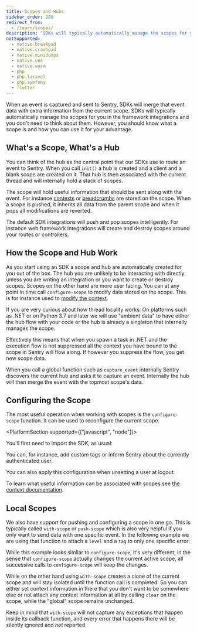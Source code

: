 ```yaml
---
title: Scopes and Hubs
sidebar_order: 200
redirect_from:
  - /learn/scopes/
description: "SDKs will typically automatically manage the scopes for you in the framework integrations. Learn what a scope is and how you can use it to your advantage."
notSupported:
  - native.breakpad
  - native.crashpad
  - native.minidumps
  - native.ue4
  - native.wasm
  - php
  - php.laravel
  - php.symfony
  - flutter
---
```


When an event is captured and sent to Sentry, SDKs will merge that event data with extra
information from the current scope. SDKs will typically automatically manage the scopes
for you in the framework integrations and you don't need to think about them. However,
you should know what a scope is and how you can use it for your advantage.

## What's a Scope, What's a Hub

You can think of the hub as the central point that our SDKs use to route an
event to Sentry. When you call `init()` a hub is created and a client and a
blank scope are created on it. That hub is then associated with the current
thread and will internally hold a stack of scopes.

The scope will hold useful information that should be sent along with the
event. For instance [contexts](../context/) or
[breadcrumbs](../breadcrumbs/) are stored on
the scope. When a scope is pushed, it inherits all data from the parent scope
and when it pops all modifications are reverted.

The default SDK integrations will push and pop scopes intelligently. For
instance web framework integrations will create and destroy scopes around your
routes or controllers.

## How the Scope and Hub Work

As you start using an SDK a scope and hub are automatically created for you out
of the box. The hub you are unlikely to be interacting with directly unless you
are writing an integration or you want to create or destroy scopes. Scopes on the
other hand are more user facing. You can at any point in time call
`configure-scope` to modify data stored on the scope. This is for instance
used to [modify the context](../context/).

<Alert>
If you are very curious about how thread locality works: On platforms such as .NET
or on Python 3.7 and later we will use "ambient data" to have either the hub flow
with your code or the hub is already a singleton that internally manages the scope.

Effectively this means that when you spawn a task in .NET and the execution flow is
not suppressed all the context you have bound to the scope in Sentry will flow along.
If however you suppress the flow, you get new scope data.
</Alert>

When you call a global function such as `capture_event` internally Sentry
discovers the current hub and asks it to capture an event. Internally the hub will
then merge the event with the topmost scope's data.

## Configuring the Scope

The most useful operation when working with scopes is the `configure-scope` function. It can be used to reconfigure the current scope.

<PlatformSection supported={["javascript", "node"]}>

You'll first need to import the SDK, as usual:

<PlatformContent includePath="enriching-events/import" />

</PlatformSection>

You can, for instance, add custom tags or inform Sentry about the currently authenticated user.

<PlatformContent includePath="enriching-events/scopes/configure-scope" />

You can also apply this configuration when unsetting a user at logout:

<PlatformContent includePath="enriching-events/unset-user" />

To learn what useful information can be associated with scopes see
[the context documentation](../context/).

## Local Scopes

We also have support for pushing and configuring a scope in one go. This is typically called `with-scope` or `push-scope` which is also very helpful if you only want to send data with one specific event. In the following example we are using that function to attach a `level` and a `tag` to only one specific error:

<PlatformContent includePath="enriching-events/scopes/with-scope" />

While this example looks similar to `configure-scope`, it's very different, in the sense that `configure-scope` actually changes the current active scope, all successive calls to `configure-scope`
will keep the changes.

While on the other hand using `with-scope` creates a clone of the current scope
and will stay isolated until the function call is completed. So you can either
set context information in there that you don't want to be somewhere else or not
attach any context information at all by calling `clear` on the scope, while the
"global" scope remains unchanged.

Keep in mind that `with-scope` will not capture any exceptions that happen inside its callback function,
and every error that happens there will be silently ignored and *not* reported.
